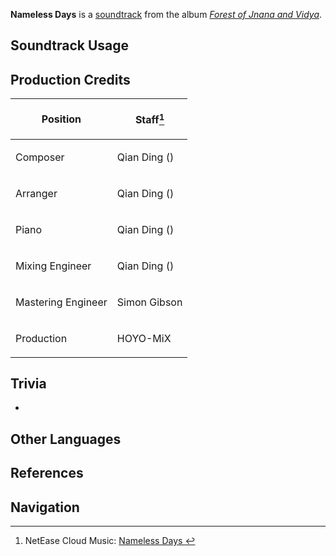 {{Soundtrack Infobox
|image          = Forest of Jnana and Vidya.png
|album          = Forest of Jnana and Vidya
|disc           = 3
|number         = 76
|featured       =
|featured2      =
|featured3      =
|featured_disc  =
|featured_disc2 =
|featured_disc3 =
|youtube_id     = -wg9DKw0ACE
|spotify_id     = 1o8zn5NU2t5v75VJW8F9K5
|previous       = Long-Lost Chapters
|next           = Whispers of Immensity
}}
'''Nameless Days''' is a [[soundtrack]] from the album ''[[Forest of Jnana and Vidya]]''.

==Soundtrack Usage==
{{Soundtrack Usage
|quest    = 
|location = Mawtiyima
|domain   = A Forest of Change (Domain);;Mysterious Ruins;;That Day Under Irminsul;;The Greater Lord's Remaining Consciousness;;The Night-Bird Falls at the Curtain's Call (Domain)//[[Irminsul]]'s inner region
}}

==Production Credits==
{| class="wikitable"
! Position
! Staff<ref>NetEase Cloud Music: [https://music.163.com/song?id=1992344597 Nameless Days {{zh|昔时遥忆}}]</ref>
|-
! Composer
| Qian Ding ({{zh|丁谦}})
|-
! Arranger
| Qian Ding ({{zh|丁谦}})
|-
! Piano
| Qian Ding ({{zh|丁谦}})
|-
! Mixing Engineer
| Qian Ding ({{zh|丁谦}})
|-
! Mastering Engineer
| Simon Gibson
|-
! Production
| HOYO-MiX
|}
<!--
==Gallery==
<gallery>
</gallery>
-->

==Trivia==
* {{Transclude|Beyond Klesha|BeyondKleshaTheme|section=1}}

==Other Languages==
{{Other Languages
|en      = Nameless Days
|zhs     = 昔时遥忆
|zhs_rm  = Xīshí Yáoyì
|zht     = 昔時遙憶
|zht_rm  = Xīshí Yáoyì
|zh_tl   = 
|ja      = 遥かなる記憶
|ja_rm   = Haruka Naru Kioku
|ja_tl   = A Memory Turning Old
}}

==References==
{{Reflist}}

==Navigation==
{{Soundtrack Navbox|Forest of Jnana and Vidya}}